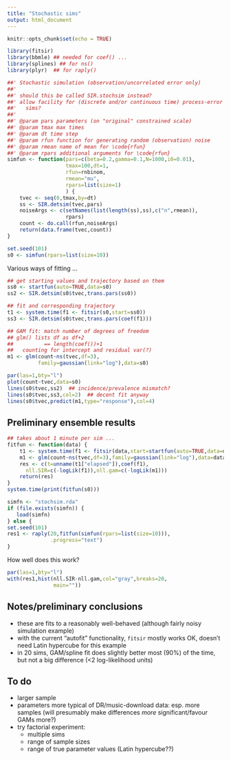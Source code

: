 ```yaml
---
title: "Stochastic sims"
output: html_document
---
```


```r
knitr::opts_chunk$set(echo = TRUE)
```

```r
library(fitsir)
library(bbmle) ## needed for coef() ...
library(splines) ## for ns()
library(plyr)  ## for raply()
```

```r
##' Stochastic simulation (observation/uncorrelated error only)
##' 
##' should this be called SIR.stochsim instead?
##' allow facility for (discrete and/or continuous time) process-error
##'   sims?
##'
##' @param pars parameters (on "original" constrained scale)
##' @param tmax max times
##' @param dt time step
##' @param rfun function for generating random (observation) noise
##' @param rmean name of mean for \code{rfun}
##' @param rpars additional arguments for \code{rfun}
simfun <- function(pars=c(beta=0.2,gamma=0.1,N=1000,i0=0.01),
                   tmax=100,dt=1,
                   rfun=rnbinom,
                   rmean="mu",
                   rpars=list(size=1)
                   ) {
    tvec <- seq(0,tmax,by=dt)
    ss <- SIR.detsim(tvec,pars)
    noiseArgs <- c(setNames(list(length(ss),ss),c("n",rmean)),
                   rpars)
    count <- do.call(rfun,noiseArgs)
    return(data.frame(tvec,count))
}
```

```r
set.seed(101)
s0 <- simfun(rpars=list(size=10))
```


Various ways of fitting ...
```r
## get starting values and trajectory based on them
ss0 <- startfun(auto=TRUE,data=s0)
ss2 <- SIR.detsim(s0$tvec,trans.pars(ss0))

## fit and corresponding trajectory
t1 <- system.time(f1 <- fitsir(s0,start=ss0))
ss3 <- SIR.detsim(s0$tvec,trans.pars(coef(f1)))

## GAM fit: match number of degrees of freedom
## glm() lists df as df+2 
##          == length(coef())+1
##   counting for intercept and residual var(?)
m1 <- glm(count~ns(tvec,df=3),
          family=gaussian(link="log"),data=s0)
```

```r
par(las=1,bty="l")
plot(count~tvec,data=s0)
lines(s0$tvec,ss2)  ## incidence/prevalence mismatch?
lines(s0$tvec,ss3,col=2)  ## decent fit anyway
lines(s0$tvec,predict(m1,type="response"),col=4)
```


## Preliminary ensemble results

```r
## takes about 1 minute per sim ...
fitfun <- function(data) {
    t1 <- system.time(f1 <- fitsir(data,start=startfun(auto=TRUE,data=data)))
    m1 <- glm(count~ns(tvec,df=3),family=gaussian(link="log"),data=data)
    res <- c(t=unname(t1["elapsed"]),coef(f1),
      nll.SIR=c(-logLik(f1)),nll.gam=c(-logLik(m1)))
    return(res)
}
system.time(print(fitfun(s0)))
```

```r
simfn <- "stochsim.rda"
if (file.exists(simfn)) {
   load(simfn)
} else {
set.seed(101)
res1 <- raply(20,fitfun(simfun(rpars=list(size=10))),
              .progress="text")
}
```

How well does this work?

```r
par(las=1,bty="l")
with(res1,hist(nll.SIR-nll.gam,col="gray",breaks=20,
               main=""))
```

## Notes/preliminary conclusions

- these are fits to a reasonably well-behaved (although fairly noisy simulation example)
- with the current "autofit" functionality, `fitsir` mostly works OK, doesn't need Latin hypercube for this example
- in 20 sims, GAM/spline fit does slightly better most (90%) of the time, but not a big difference (<2 log-likelihood units)

## To do

- larger sample
- parameters more typical of DR/music-download data: esp. more samples (will presumably make differences *more* significant/favour GAMs more?)
- try factorial experiment:
    - multiple sims
    - range of sample sizes
    - range of true parameter values (Latin hypercube??)